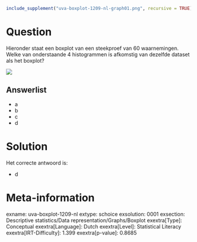```r
include_supplement("uva-boxplot-1209-nl-graph01.png", recursive = TRUE)
```

Question
========

Hieronder staat een boxplot van een steekproef van 60 waarnemingen.\
Welke van onderstaande 4 histogrammen is afkomstig van dezelfde dataset
als het boxplot?

![](uva-boxplot-1209-nl-graph01.png)

Answerlist
----------

* a
* b
* c
* d

Solution
========

Het correcte antwoord is: 

* d

Meta-information
================
exname: uva-boxplot-1209-nl
extype: schoice
exsolution: 0001
exsection: Descriptive statistics/Data representation/Graphs/Boxplot
exextra[Type]: Conceptual
exextra[Language]: Dutch
exextra[Level]: Statistical Literacy
exextra[IRT-Difficulty]: 1.399
exextra[p-value]: 0.8685
